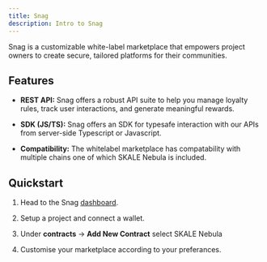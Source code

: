 ```yaml
---
title: Snag
description: Intro to Snag
---
```



Snag is a customizable white-label marketplace that empowers project owners to create secure, tailored platforms for their communities.

<CardGrid>
  <LinkCard title="Website" href="https://www.snagsolutions.io/" />
  <LinkCard title="Documentation" href="https://docs.snagsolutions.io/welcome" />
  <LinkCard title="Recipe" description="Not ready yet but is coming very soon!"/>
</CardGrid>


## Features

- **REST API:** Snag offers a robust API suite to help you manage loyalty rules, track user interactions, and generate meaningful rewards.

- **SDK (JS/TS):** Snag offers an SDK for typesafe interaction with our APIs from server-side Typescript or Javascript.

- **Compatibility:** The whitelabel marketplace has compatability with multiple chains one of which SKALE Nebula is included.

## Quickstart

<Steps>

1. Head to the Snag [dashboard](https://admin.snagsolutions.io/admin).

2. Setup a project and connect a wallet.

3. Under **contracts** -> **Add New Contract** select SKALE Nebula

4. Customise your marketplace according to your preferances.

</Steps>
